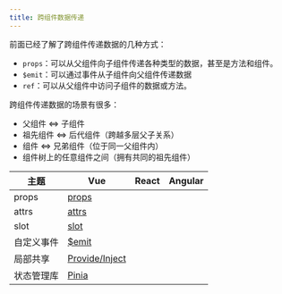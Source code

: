 ```yaml
---
title: 跨组件数据传递
---
```


前面已经了解了跨组件传递数据的几种方式：

+ `props`：可以从父组件向子组件传递各种类型的数据，甚至是方法和组件。
+ `$emit`：可以通过事件从子组件向父组件传递数据
+ `ref`：可以从父组件中访问子组件的数据或方法。

跨组件传递数据的场景有很多：

+ 父组件 \<=> 子组件
+ 祖先组件 \<=> 后代组件（跨越多层父子关系）
+ 组件 \<=> 兄弟组件（位于同一父组件内）
+ 组件树上的任意组件之间（拥有共同的祖先组件）

<table>
  <thead>
    <tr>
      <th>主题</th>
      <th>Vue</th>
      <th>React</th>
      <th>Angular</th>
    </tr>
  </thead>
  <tbody>
    <tr>
      <td>props</td>
      <td>
        <a href="../../../vue/data/props/">props</a>
      </td>
    </tr>
    <tr>
      <td>attrs</td>
      <td>
        <a href="../../../vue/data-transfer/attrs/">attrs</a>
      </td>
    </tr>
    <tr>
      <td>slot</td>
      <td>
        <a href="../../../vue/data-transfer/slot/">slot</a>
      </td>
    </tr>
    <tr>
      <td>自定义事件</td>
      <td>
        <a href="../../../vue/data-transfer/emit/">$emit</a>
      </td>
    </tr>
    <tr>
      <td>局部共享</td>
      <td>
        <a href="../../../vue/data-transfer/provide-inject/">Provide/Inject</a>
      </td>
    </tr>
    <tr>
      <td>状态管理库</td>
      <td>
        <a href="../../../vue/pinia/">Pinia</a>
      </td>
    </tr>
  </tbody>
</table>
